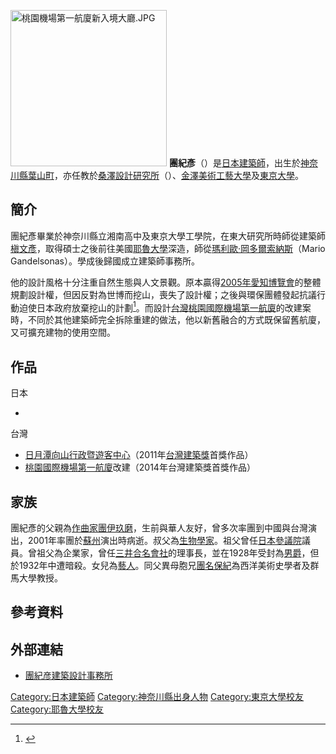 {{japanese|japanese=團 紀彦|kana=だん のりひこ|romaji=Dan Norihiko}}
[[File:桃園機場第一航廈新入境大廳.JPG|250px]]
'''團紀彥'''（{{bd|1956年|2月11日|||}}）是[[日本|日本]][[建築師|建築師]]，出生於[[神奈川縣|神奈川縣]][[葉山町|葉山町]]，亦任教於[[桑澤設計研究所|桑澤設計研究所]]（{{lang|ja|桑沢デザイン研究所}}）、[[金澤美術工藝大學|金澤美術工藝大學]]及[[東京大學|東京大學]]。

==簡介==
團紀彥畢業於神奈川縣立湘南高中及東京大學工學院，在東大研究所時師從建築師[[槇文彥|槇文彥]]，取得碩士之後前往美國[[耶魯大學|耶魯大學]]深造，師從[[瑪利歐·岡多爾索納斯|瑪利歐·岡多爾索納斯]]（Mario Gandelsonas）。學成後歸國成立建築師事務所。

他的設計風格十分注重自然生態與人文景觀。原本贏得[[愛知博覽會|2005年愛知博覽會]]的整體規劃設計權，但因反對為世博而挖山，喪失了設計權；之後與環保團體發起抗議行動迫使日本政府放棄挖山的計劃<ref>{{cite news|url=http://udn.com/NEWS/NATIONAL/NATS3/5767074.shtml|title=愛知世博設計者 團紀彥反對鏟山被迫走人|publisher=聯合報|date=2010-08-05|accessdate=2010-09-06|archive-date=2010-08-06|archive-url=https://web.archive.org/web/20100806150919/http://udn.com/NEWS/NATIONAL/NATS3/5767074.shtml|dead-url=no}}</ref>。而設計[[台灣|台灣]][[臺灣桃園國際機場第一航廈|桃園國際機場第一航廈]]的改建案時，不同於其他建築師完全拆除重建的做法，他以新舊融合的方式既保留舊航廈，又可擴充建物的使用空間。

== 作品 ==
{{expand-section}}
;日本
*{{link-ja|京都AQUARENA|京都アクアリーナ}}

;台灣
*[[日月潭|日月潭]][[向山行政暨遊客中心|向山行政暨遊客中心]]（2011年[[台灣建築獎|台灣建築獎]]首獎作品）
*[[臺灣桃園國際機場第一航廈|桃園國際機場第一航廈]]改建（2014年台灣建築獎首獎作品）

{{Gallery
|title=
|footer=
|width=200
|height=150
|lines=1
|File:向山行政暨遊客中心-1.jpg|向山行政暨遊客中心
|File:Taoyuan_International_Airport,_Taiwan_(8336946440).jpg|桃園國際機場第一航廈
}}

==家族==
團紀彥的父親為[[作曲家|作曲家]][[團伊玖磨|團伊玖磨]]，生前與華人友好，曾多次率團到中國與台灣演出，2001年率團於[[蘇州|蘇州]]演出時病逝。叔父為[[生物學家|生物學家]]{{link-ja|團勝磨|團勝磨}}。祖父{{link-ja|團伊能|團伊能}}曾任[[日本參議院|日本參議院]]議員。曾祖父{{link-ja|團琢磨|團琢磨}}為企業家，曾任[[三井合名會社|三井合名會社]]的理事長，並在1928年受封為[[男爵|男爵]]，但於1932年{{link-ja|血盟團事件|血盟団事件}}中遭暗殺。女兒{{link-ja|團遙香|團遥香}}為[[藝人|藝人]]。同父異母胞兄[[團名保紀|團名保紀]]為西洋美術史學者及群馬大學教授。

==參考資料==
{{reflist}}

==外部連結==
*{{en}}{{ja}}[http://www.dan-n.co.jp 團紀彦建築設計事務所] {{Wayback|url=http://www.dan-n.co.jp/ |date=20201129141946 }}
 
{{DEFAULTSORT:Dan Norihiko}}
[[Category:日本建築師|Category:日本建築師]]
[[Category:神奈川縣出身人物|Category:神奈川縣出身人物]]
[[Category:東京大學校友|Category:東京大學校友]]
[[Category:耶魯大學校友|Category:耶魯大學校友]]